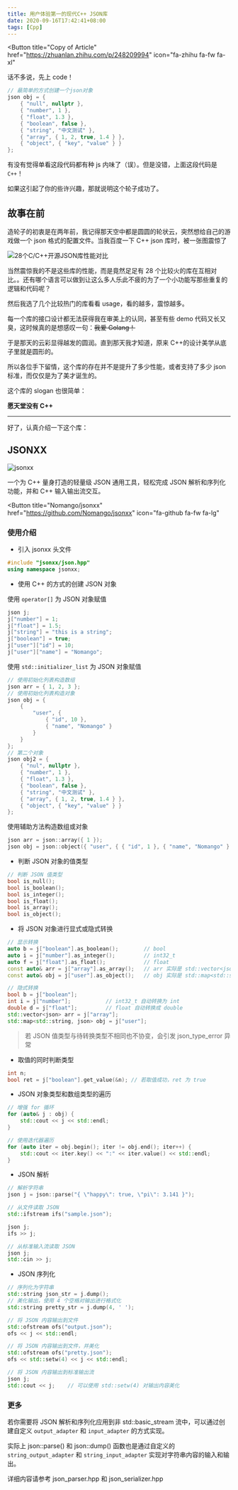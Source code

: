 ```yaml
---
title: 用户体验第一的现代C++ JSON库
date: 2020-09-16T17:42:41+08:00
tags: [Cpp]
---
```



<Button
  title="Copy of Article"
  href="https://zhuanlan.zhihu.com/p/248209994"
  icon="fa-zhihu fa-fw fa-xl"
></Button>

话不多说，先上 code！

```cpp
// 最简单的方式创建一个json对象
json obj = {
    { "null", nullptr },
    { "number", 1 },
    { "float", 1.3 },
    { "boolean", false },
    { "string", "中文测试" },
    { "array", { 1, 2, true, 1.4 } },
    { "object", { "key", "value" } }
};
```

有没有觉得单看这段代码都有种 js 内味了（误）。但是没错，上面这段代码是`C++`！

如果这引起了你的些许兴趣，那就说明这个轮子成功了。

## 故事在前

造轮子的初衷是在两年前，我记得那天空中都是圆圆的轮状云，突然想给自己的游戏做一个 json 格式的配置文件。当我百度一下 C++ json 库时，被一张图震惊了

![28个C/C++开源JSON库性能对比](@assets/images/2020/jsonxx/json-lib-performance.png)

当然震惊我的不是这些库的性能，而是竟然足足有 28 个比较火的库在互相对比。。还有哪个语言可以做到让这么多人乐此不疲的为了一个小功能写那些重复的逻辑和代码呢？

然后我选了几个比较热门的库看看 usage，看的越多，震惊越多。

每一个库的接口设计都无法获得我在审美上的认同，甚至有些 demo 代码又长又臭，这时候真的是想感叹一句：~~我爱 Golang！~~

于是那天的云彩显得越发的圆润。直到那天我才知道，原来 C++的设计美学从底子里就是圆形的。

所以各位手下留情，这个库的存在并不是提升了多少性能，或者支持了多少 json 标准，而仅仅是为了美才诞生的。

这个库的 slogan 也很简单：

**愿天堂没有 C++**

---

好了，认真介绍一下这个库：

## JSONXX

![jsonxx](@assets/images/2020/jsonxx/logo.png)

一个为 C++ 量身打造的轻量级 JSON 通用工具，轻松完成 JSON 解析和序列化功能，并和 C++ 输入输出流交互。

<Button
  title="Nomango/jsonxx"
  href="https://github.com/Nomango/jsonxx"
  icon="fa-github fa-fw fa-lg"
></Button>

### 使用介绍

- 引入 jsonxx 头文件

```cpp
#include "jsonxx/json.hpp"
using namespace jsonxx;
```

- 使用 C++ 的方式的创建 JSON 对象

使用 `operator[]` 为 JSON 对象赋值

```cpp
json j;
j["number"] = 1;
j["float"] = 1.5;
j["string"] = "this is a string";
j["boolean"] = true;
j["user"]["id"] = 10;
j["user"]["name"] = "Nomango";
```

使用 `std::initializer_list` 为 JSON 对象赋值

```cpp
// 使用初始化列表构造数组
json arr = { 1, 2, 3 };
// 使用初始化列表构造对象
json obj = {
    {
        "user", {
            { "id", 10 },
            { "name", "Nomango" }
        }
    }
};
// 第二个对象
json obj2 = {
    { "nul", nullptr },
    { "number", 1 },
    { "float", 1.3 },
    { "boolean", false },
    { "string", "中文测试" },
    { "array", { 1, 2, true, 1.4 } },
    { "object", { "key", "value" } }
};
```

使用辅助方法构造数组或对象

```cpp
json arr = json::array({ 1 });
json obj = json::object({ "user", { { "id", 1 }, { "name", "Nomango" } } });
```

- 判断 JSON 对象的值类型

```cpp
// 判断 JSON 值类型
bool is_null();
bool is_boolean();
bool is_integer();
bool is_float();
bool is_array();
bool is_object();
```

- 将 JSON 对象进行显式或隐式转换

```cpp
// 显示转换
auto b = j["boolean"].as_boolean();        // bool
auto i = j["number"].as_integer();         // int32_t
auto f = j["float"].as_float();            // float
const auto& arr = j["array"].as_array();   // arr 实际是 std::vector<json> 类型
const auto& obj = j["user"].as_object();   // obj 实际是 std::map<std::string, json> 类型
```

```cpp
// 隐式转换
bool b = j["boolean"];
int i = j["number"];           // int32_t 自动转换为 int
double d = j["float"];         // float 自动转换成 double
std::vector<json> arr = j["array"];
std::map<std::string, json> obj = j["user"];
```

> 若 JSON 值类型与待转换类型不相同也不协变，会引发 json_type_error 异常

- 取值的同时判断类型

```cpp
int n;
bool ret = j["boolean"].get_value(&n); // 若取值成功，ret 为 true
```

- JSON 对象类型和数组类型的遍历

```cpp
// 增强 for 循环
for (auto& j : obj) {
    std::cout << j << std::endl;
}
```

```cpp
// 使用迭代器遍历
for (auto iter = obj.begin(); iter != obj.end(); iter++) {
    std::cout << iter.key() << ":" << iter.value() << std::endl;
}
```

- JSON 解析

```cpp
// 解析字符串
json j = json::parse("{ \"happy\": true, \"pi\": 3.141 }");
```

```cpp
// 从文件读取 JSON
std::ifstream ifs("sample.json");

json j;
ifs >> j;
```

```cpp
// 从标准输入流读取 JSON
json j;
std::cin >> j;
```

- JSON 序列化

```cpp
// 序列化为字符串
std::string json_str = j.dump();
// 美化输出，使用 4 个空格对输出进行格式化
std::string pretty_str = j.dump(4, ' ');
```

```cpp
// 将 JSON 内容输出到文件
std::ofstream ofs("output.json");
ofs << j << std::endl;
```

```cpp
// 将 JSON 内容输出到文件，并美化
std::ofstream ofs("pretty.json");
ofs << std::setw(4) << j << std::endl;
```

```cpp
// 将 JSON 内容输出到标准输出流
json j;
std::cout << j;    // 可以使用 std::setw(4) 对输出内容美化
```

### 更多

若你需要将 JSON 解析和序列化应用到非 std::basic_stream 流中，可以通过创建自定义 `output_adapter` 和 `input_adapter` 的方式实现。

实际上 json::parse() 和 json::dump() 函数也是通过自定义的 `string_output_adapter` 和 `string_input_adapter` 实现对字符串内容的输入和输出。

详细内容请参考 json_parser.hpp 和 json_serializer.hpp
